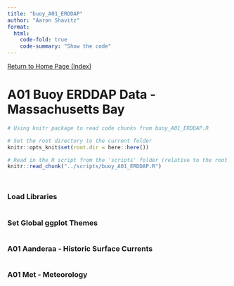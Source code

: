 ```yaml
---
title: "buoy_A01_ERDDAP"
author: "Aaron Shavitz"
format: 
  html:
    code-fold: true
    code-summary: "Show the code"
---
```

[Return to Home Page (Index)](https://ashavitz.github.io/wellfleet_project/)

# A01 Buoy ERDDAP Data - Massachusetts Bay

```r
# Using knitr package to read code chunks from buoy_A01_ERDDAP.R

# Set the root directory to the current folder
knitr::opts_knit$set(root.dir = here::here())

# Read in the R script from the 'scripts' folder (relative to the root project directory)
knitr::read_chunk("../scripts/buoy_A01_ERDDAP.R")
```

```r
```

```r
```

### Load Libraries
```r
```

### Set Global ggplot Themes
```r
```

### A01 Aanderaa - Historic Surface Currents
```r
```

### A01 Met - Meteorology
```r
```

